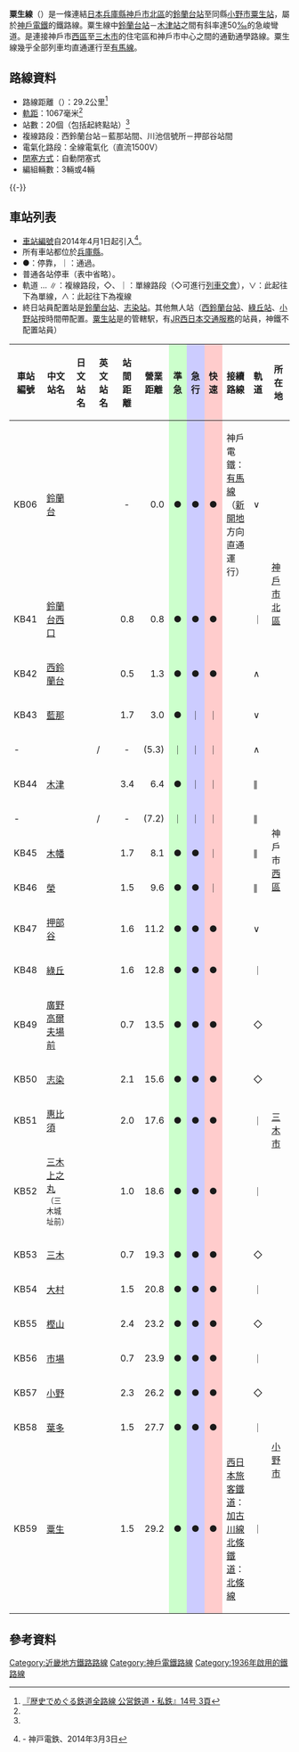 
{{Infobox 鐵道路線
|日文原名 = 粟生線
|平假名 = あおせん
|羅馬拼音 = Ao sen
|路線名稱 = [[File:Kobe_rallway_logo_mark.svg|25px]] 粟生線
|路線顏色 = #1c449b
|圖片 = Shintetsu Ao line omura-kashiyama.jpg
|圖片大小 = 300px
|圖片說明 = 大村－樫山之間行走50‰坡度路段的列車
|國家 = {{JPN}}
|所在地 = [[兵庫縣|兵庫縣]][[神戶市|神戶市]]、[[三木市|三木市]]、[[小野市|小野市]]
|起點 = [[鈴蘭台站|鈴蘭台站]]
|終點 = [[粟生站|粟生站]]
|路線記號 = [[File:Number_prefix_Kobe_Railway.svg|21px]] KB
|站數 = 20個
|通車 = 1936年12月28日
|全線通車 = 1952年4月10日
|擁有者 = 三木電氣鐵道→[[神戶電鐵|神有三木電氣鐵道→神戶電氣鐵道]]→[[File:Kobe_rallway_logo_mark.svg|20px]] [[神戶電鐵|神戶電鐵]]
|營運者 = [[File:Kobe_rallway_logo_mark.svg|20px]] 神戶電鐵
|車輛基地 = {{link-ja|鈴蘭台車輛基地|鈴蘭台車両基地}}、{{link-ja|見津車庫|見津車庫}}
|使用車輛 = 參見[[神戶電鐵#車輛|神戶電鐵#車輛]]
|路線距離 = 29.2公里
|軌距 = 1,067毫米（[[窄軌|窄軌]]）
|軌道數量 = [[複線鐵路|複線]]（西鈴蘭台－藍那、川池信號所－押部谷）<br />[[單線鐵路|單線]]（上記以外的路段）
|電氣化方式 = [[直流電|直流電]]1,500 [[伏特|V]] [[高架電纜|高架電纜]]
|閉塞方式 = 
|保安裝置 = 神鐵型[[自動列車停止裝置|ATS]]
|最高速度 = 85公里/小時
|路線圖 = Kobe Electric Railway Linemap.svg
}}
{{神戶電鐵RDT/粟生線}}
'''粟生線'''（{{jpn|j=粟生線|hg=あおせん|rm=Ao sen|f=y}}）是一條連結[[日本|日本]][[兵庫縣|兵庫縣]][[神戶市|神戶市]][[北區_(神戶市)|北區]]的[[鈴蘭台站|鈴蘭台站]]至同縣[[小野市|小野市]][[粟生站|粟生站]]，屬於[[神戶電鐵|神戶電鐵]]的鐵路線。粟生線中[[鈴蘭台站|鈴蘭台站]]－[[木津站_(兵庫縣)|木津站]]之間有斜率達50[[千分比|‰]]的急峻彎道。是連接神戶市[[西區_(神戶市)|西區]]至[[三木市|三木市]]的住宅區和神戶市中心之間的通勤通學路線。粟生線幾乎全部列車均直通運行至[[有馬線_(神戶電鐵)|有馬線]]。
== 路線資料 ==
*路線距離（{{link-ja|營業距離|営業キロ}}）：29.2公里<ref name="sone14 3">[[#sone14|『歴史でめぐる鉄道全路線 公営鉄道・私鉄』14号 3頁]]</ref>
*[[軌距|軌距]]：1067毫米<ref name="sone14 3"/>
*站數：20個（包括起終點站）<ref name="sone14 3"/>
*複線路段：西鈴蘭台站－藍那站間、川池信號所－押部谷站間
*電氣化路段：全線電氣化（直流1500V）
*[[閉塞_(鐵路)|閉塞方式]]：自動閉塞式
*編組輛數：3輛或4輛

{{-}}
==車站列表==
*[[車站編號|車站編號]]自2014年4月1日起引入<ref>{{PDFlink|[http://www.shintetsu.co.jp/release/2013/140303.pdf 全駅に駅ナンバリングを導入します]}} - 神戸電鉄、2014年3月3日</ref>。
*所有車站都位於[[兵庫縣|兵庫縣]]。
*●：停靠，｜：通過。
*普通各站停車（表中省略）。
*軌道 … ∥：複線路段，◇、｜：單線路段（◇可進行[[列車交會|列車交會]]），∨：此起往下為單線，∧：此起往下為複線
*終日站員配置站是[[鈴蘭台站|鈴蘭台站]]、[[志染站|志染站]]。其他無人站（[[西鈴蘭台站|西鈴蘭台站]]、[[綠丘站_(兵庫縣)|綠丘站]]、[[小野站_(兵庫縣)|小野站]]按時間帶配置。[[粟生站|粟生站]]是{{link-ja|西日本旅客鐵道神戶支社|西日本旅客鉄道神戸支社|JR西日本神戶支社}}的管轄駅，有[[JR西日本交通服務|JR西日本交通服務]]的站員，神鐵不配置站員）
{| class="wikitable" rules="all"
|-
!style="width:3em;"|車站編號
!style="width:5em;"|中文站名
!style="width:5em;"|日文站名
!style="width:5em;"|英文站名
!style="width:2.5em;"|站間距離
!style="width:2.5em;"|營業距離
!style="width:1em; background-color: #cfc;"|準急
!style="width:1em; background-color: #ccf;"|急行
!style="width:1em; background-color: #fcc;"|快速
!接續路線
!style="width:1em;"|軌道
!style="width:5em;"|所在地
|-
!KB06
|[[鈴蘭台站|鈴蘭台]]
|{{lang|ja|鈴蘭台}}
|{{lang|en|Suzurandai}}
|style="text-align: center;"|-
|style="text-align: right;"|0.0
|style="text-align: center; background-color: #cfc;"|●
|style="text-align: center; background-color: #ccf;"|●
|style="text-align: center; background-color: #fcc;"|●
|神戶電鐵：[[有馬線_(神戶電鐵)|有馬線]]（[[新開地站|新開地]]方向直通運行）
|∨
|rowspan="5"|[[神戶市|神戶市]][[北區_(神戶市)|北區]]
|-
!KB41
|[[鈴蘭台西口站|鈴蘭台西口]]
|{{lang|ja|鈴蘭台西口}}
|{{lang|en|Suzurandai-Nishiguchi}}
|style="text-align: right;"|0.8
|style="text-align: right;"|0.8
|style="text-align: center; background-color: #cfc;"|●
|style="text-align: center; background-color: #ccf;"|●
|style="text-align: center; background-color: #fcc;"|●
| 
|｜
|-
!KB42
|[[西鈴蘭台站|西鈴蘭台]]
|{{lang|ja|西鈴蘭台}}
|{{lang|en|Nishi-Suzurandai}}
|style="text-align: right;"|0.5
|style="text-align: right;"|1.3
|style="text-align: center; background-color: #cfc;"|●
|style="text-align: center; background-color: #ccf;"|●
|style="text-align: center; background-color: #fcc;"|●
| 
|∧
|-
!KB43
|[[藍那站|藍那]]
|{{lang|ja|藍那}}
|{{lang|en|Aina}}
|style="text-align: right;"|1.7
|style="text-align: right;"|3.0
|style="text-align: center; background-color: #cfc;"|●
|style="text-align: center; background-color: #ccf;"|｜
|style="text-align: center; background-color: #fcc;"|｜
| 
|∨
|-
!-
|{{link-ja|川池信號所|川池信号所}}
|{{lang|ja|川池信号所}}
|/
|style="text-align: center;"|-
|style="text-align: right;"|(5.3)
|style="text-align: center; background-color: #cfc;"|｜
|style="text-align: center; background-color: #ccf;"|｜
|style="text-align: center; background-color: #fcc;"|｜
| 
|∧
|-
!KB44
|[[木津站_(兵庫縣)|木津]]
|{{lang|ja|木津}}
|{{lang|en|Kizu}}
|style="text-align: right;"|3.4
|style="text-align: right;"|6.4
|style="text-align: center; background-color: #cfc;"|●
|style="text-align: center; background-color: #ccf;"|｜
|style="text-align: center; background-color: #fcc;"|｜
| 
|∥
|rowspan="5"|神戶市[[西區_(神戶市)|西區]]
|-
!-
|{{link-ja|見津信號所|見津信号所}}
|{{lang|ja|見津信号所}}
|/
|style="text-align: center;"|-
|style="text-align: right;"|(7.2)
|style="text-align: center; background-color: #cfc;"|｜
|style="text-align: center; background-color: #ccf;"|｜
|style="text-align: center; background-color: #fcc;"|｜
| 
|∥
|-
!KB45
|[[木幡站_(兵庫縣)|木幡]]
|{{lang|ja|木幡}}
|{{lang|en|Kobata}}
|style="text-align: right;"|1.7
|style="text-align: right;"|8.1
|style="text-align: center; background-color: #cfc;"|●
|style="text-align: center; background-color: #ccf;"|●
|style="text-align: center; background-color: #fcc;"|｜
| 
|∥
|-
!KB46
|[[榮站_(兵庫縣)|榮]]
|{{lang|ja|栄}}
|{{lang|en|Sakae}}
|style="text-align: right;"|1.5
|style="text-align: right;"|9.6
|style="text-align: center; background-color: #cfc;"|●
|style="text-align: center; background-color: #ccf;"|●
|style="text-align: center; background-color: #fcc;"|｜
| 
|∥
|-
!KB47
|[[押部谷站|押部谷]]
|{{lang|ja|押部谷}}
|{{lang|en|Oshibedani}}
|style="text-align: right;"|1.6
|style="text-align: right;"|11.2
|style="text-align: center; background-color: #cfc;"|●
|style="text-align: center; background-color: #ccf;"|●
|style="text-align: center; background-color: #fcc;"|●
| 
|∨
|-
!KB48
|[[綠丘站_(兵庫縣)|綠丘]]
|{{lang|ja|緑が丘}}
|{{lang|en|Midorigaoka}}
|style="text-align: right;"|1.6
|style="text-align: right;"|12.8
|style="text-align: center; background-color: #cfc;"|●
|style="text-align: center; background-color: #ccf;"|●
|style="text-align: center; background-color: #fcc;"|●
| 
|｜
|rowspan="7"|[[三木市|三木市]]
|-
!KB49
|[[廣野高爾夫場前站|廣野高爾夫場前]]
|{{lang|ja|広野ゴルフ場前}}
|{{lang|en|Hirono Golf-jō-mae}}
|style="text-align: right;"|0.7
|style="text-align: right;"|13.5
|style="text-align: center; background-color: #cfc;"|●
|style="text-align: center; background-color: #ccf;"|●
|style="text-align: center; background-color: #fcc;"|●
| 
|◇
|-
!KB50
|[[志染站|志染]]
|{{lang|ja|志染}}
|{{lang|en|Shijimi}}
|style="text-align: right;"|2.1
|style="text-align: right;"|15.6
|style="text-align: center; background-color: #cfc;"|●
|style="text-align: center; background-color: #ccf;"|●
|style="text-align: center; background-color: #fcc;"|●
| 
|◇
|-
!KB51
|[[惠比須站|惠比須]]
|{{lang|ja|恵比須}}
|{{lang|en|Ebisu}}
|style="text-align: right;"|2.0
|style="text-align: right;"|17.6
|style="text-align: center; background-color: #cfc;"|●
|style="text-align: center; background-color: #ccf;"|●
|style="text-align: center; background-color: #fcc;"|●
| 
|｜
|-
!KB52
|[[三木上之丸站|三木上之丸]]<br /><small>（三木城址前）</small>
|{{lang|ja|三木上の丸<br /><small>（三木城址前）</small>}}
|{{lang|en|Miki-Uenomaru}}
|style="text-align: right;"|1.0
|style="text-align: right;"|18.6
|style="text-align: center; background-color: #cfc;"|●
|style="text-align: center; background-color: #ccf;"|●
|style="text-align: center; background-color: #fcc;"|●
| 
|｜
|-
!KB53
|[[三木站_(神戶電鐵)|三木]]
|{{lang|ja|三木}}
|{{lang|en|Miki}}
|style="text-align: right;"|0.7
|style="text-align: right;"|19.3
|style="text-align: center; background-color: #cfc;"|●
|style="text-align: center; background-color: #ccf;"|●
|style="text-align: center; background-color: #fcc;"|●
| 
|◇
|-
!KB54
|[[大村站_(兵庫縣)|大村]]
|{{lang|ja|大村}}
|{{lang|en|Ōmura}}
|style="text-align: right;"|1.5
|style="text-align: right;"|20.8
|style="text-align: center; background-color: #cfc;"|●
|style="text-align: center; background-color: #ccf;"|●
|style="text-align: center; background-color: #fcc;"|●
| 
|｜
|-
!KB55
|[[樫山站|樫山]]
|{{lang|ja|樫山}}
|{{lang|en|Kashiyama}}
|style="text-align: right;"|2.4
|style="text-align: right;"|23.2
|style="text-align: center; background-color: #cfc;"|●
|style="text-align: center; background-color: #ccf;"|●
|style="text-align: center; background-color: #fcc;"|●
| 
|◇
|rowspan="5"|[[小野市|小野市]]
|-
!KB56
|[[市場站_(神戶電鐵)|市場]]
|{{lang|ja|市場}}
|{{lang|en|Ichiba}}
|style="text-align: right;"|0.7
|style="text-align: right;"|23.9
|style="text-align: center; background-color: #cfc;"|●
|style="text-align: center; background-color: #ccf;"|●
|style="text-align: center; background-color: #fcc;"|●
| 
|｜
|-
!KB57
|[[小野站_(兵庫縣)|小野]]
|{{lang|ja|小野}}
|{{lang|en|Ono}}
|style="text-align: right;"|2.3
|style="text-align: right;"|26.2
|style="text-align: center; background-color: #cfc;"|●
|style="text-align: center; background-color: #ccf;"|●
|style="text-align: center; background-color: #fcc;"|●
| 
|◇
|-
!KB58
|[[葉多站|葉多]]
|{{lang|ja|葉多}}
|{{lang|en|Hata}}
|style="text-align: right;"|1.5
|style="text-align: right;"|27.7
|style="text-align: center; background-color: #cfc;"|●
|style="text-align: center; background-color: #ccf;"|●
|style="text-align: center; background-color: #fcc;"|●
| 
|｜
|-
!KB59
|[[粟生站|粟生]]
|{{lang|ja|粟生}}
|{{lang|en|Ao}}
|style="text-align: right;"|1.5
|style="text-align: right;"|29.2
|style="text-align: center; background-color: #cfc;"|●
|style="text-align: center; background-color: #ccf;"|●
|style="text-align: center; background-color: #fcc;"|●
|[[西日本旅客鐵道|西日本旅客鐵道]]：{{JR西路線記號|K|I}} [[加古川線|加古川線]]<br />[[北條鐵道|北條鐵道]]：[[北條線|北條線]]
|｜
|}
== 參考資料 ==
{{Reflist}}

{{粟生線}}
{{京阪神大眾運輸}}
{{DEFAULTSORT:Ao}}
[[Category:近畿地方鐵路路線|Category:近畿地方鐵路路線]]
[[Category:神戶電鐵路線|Category:神戶電鐵路線]]
[[Category:1936年啟用的鐵路線|Category:1936年啟用的鐵路線]]